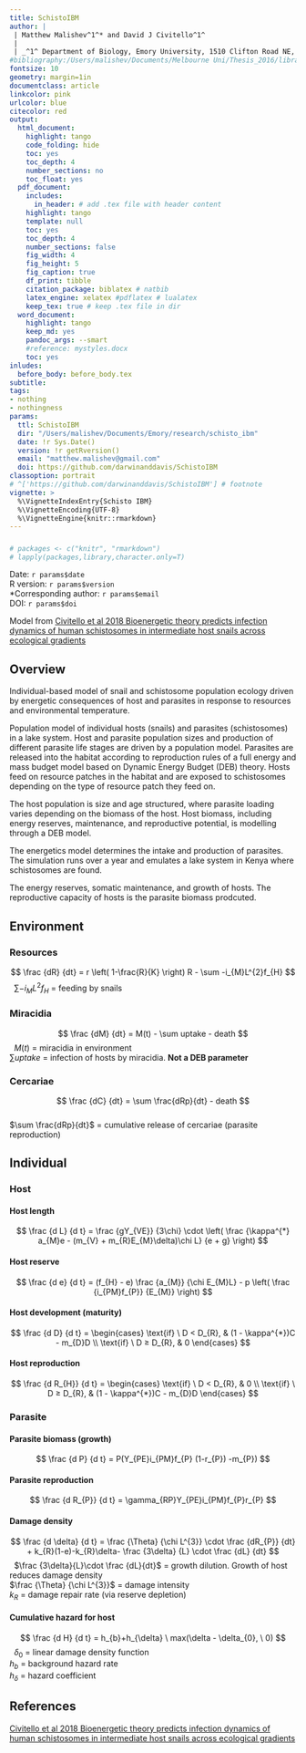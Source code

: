 ```yaml
---
title: SchistoIBM
author: |
 | Matthew Malishev^1^* and David J Civitello^1^    
 |  
 | _^1^ Department of Biology, Emory University, 1510 Clifton Road NE, Atlanta, GA, USA, 30322_
#bibliography:/Users/malishev/Documents/Melbourne Uni/Thesis_2016/library.bib
fontsize: 10
geometry: margin=1in
documentclass: article
linkcolor: pink
urlcolor: blue
citecolor: red
output:
  html_document:
    highlight: tango
    code_folding: hide
    toc: yes
    toc_depth: 4
    number_sections: no
    toc_float: yes
  pdf_document:
    includes:
      in_header: # add .tex file with header content
    highlight: tango
    template: null
    toc: yes
    toc_depth: 4
    number_sections: false
    fig_width: 4
    fig_height: 5
    fig_caption: true
    df_print: tibble 
    citation_package: biblatex # natbib
    latex_engine: xelatex #pdflatex # lualatex
    keep_tex: true # keep .tex file in dir 
  word_document:
    highlight: tango
    keep_md: yes
    pandoc_args: --smart
    #reference: mystyles.docx
    toc: yes
inludes:
  before_body: before_body.tex
subtitle: 
tags:
- nothing
- nothingness
params:
  ttl: SchistoIBM 
  dir: "/Users/malishev/Documents/Emory/research/schisto_ibm"
  date: !r Sys.Date()
  version: !r getRversion()
  email: "matthew.malishev@gmail.com"
  doi: https://github.com/darwinanddavis/SchistoIBM
classoption: portrait
# ^['https://github.com/darwinanddavis/SchistoIBM'] # footnote
vignette: >
  %\VignetteIndexEntry{Schisto IBM}
  %\VignetteEncoding{UTF-8}
  %\VignetteEngine{knitr::rmarkdown}
---
```


<script type="text/x-mathjax-config">
  MathJax.Hub.Config({ TeX: { equationNumbers: {autoNumber: "all"} } });
</script>

##### 

```r
# packages <- c("knitr", "rmarkdown")
# lapply(packages,library,character.only=T)
```

Date: `r params$date`  
R version: `r params$version`  
*Corresponding author: `r params$email`  
DOI: `r params$doi`

Model from [Civitello et al 2018 Bioenergetic theory predicts infection dynamics of human schistosomes in intermediate host snails across ecological gradients](https://onlinelibrary.wiley.com/doi/abs/10.1111/ele.12937)  

\newpage  

## Overview  

Individual-based model of snail and schistosome population ecology driven by energetic consequences of host and parasites in response to resources and environmental temperature.    

Population model of individual hosts (snails) and parasites (schistosomes) in a lake system. Host and parasite population sizes and production of different parasite life stages are driven by a population model. Parasites are released into the habitat according to reproduction rules of a full energy and mass budget model based on Dynamic Energy Budget (DEB) theory. Hosts feed on resource patches in the habitat and are exposed to schistosomes depending on the type of resource patch they feed on.  

The host population is size and age structured, where parasite loading varies depending on the biomass of the host. Host biomass, including energy reserves, maintenance, and reproductive potential, is modelling through a DEB model.    

The energetics model determines the intake and production of parasites. The simulation runs over a year and emulates a lake system in Kenya where schistosomes are found.   

The energy reserves, somatic maintenance, and growth of hosts. The reproductive capacity of hosts is the parasite biomass prodcuted.  

\newpage  

## Environment  
### Resources  
$$
\frac
{dR}
{dt}
= r
  \left(
  1-\frac{R}{K}
  \right)
  R -
  \sum -i_{M}L^{2}f_{H}
$$
\  
$\sum -i_{M}L^{2}f_{H}$ = feeding by snails  

### Miracidia  

$$
\frac
{dM}
{dt}
= M(t)
- \sum uptake 
- death
$$
\  
$M(t)$ = miracidia in environment  
$\sum uptake$ = infection of hosts by miracidia. **Not a DEB parameter**   

### Cercariae    

$$
\frac
{dC}
{dt}
= \sum \frac{dRp}{dt} 
- death
$$
\   
$\sum \frac{dRp}{dt}$ = cumulative release of cercariae (parasite reproduction)

\newpage  

## Individual  

### Host 

#### Host length 

$$
  \frac 
    {d L}
    {d t}
    = \frac
      {gY_{VE}}
      {3\chi} 
        \cdot \left( \frac 
        {\kappa^{*} a_{M}e - (m_{V} + m_{R}E_{M}\delta)\chi L}
        {e + g}
        \right)
$$

#### Host reserve

$$
  \frac 
    {d e}
    {d t}
    = (f_{H} - e)
    \frac
      {a_{M}}
      {\chi E_{M}L} - p
        \left(
        \frac 
        {i_{PM}f_{P}}
        {E_{M}}
        \right)
$$

#### Host development (maturity)

$$
  \frac
  {d D}
  {d t}
  = \begin{cases}
      \text{if} \ D < D_{R}, & (1 - \kappa^{*})C - m_{D}D \\
      \text{if} \ D ≥ D_{R}, & 0
    \end{cases}
$$

#### Host reproduction

$$
  \frac
  {d R_{H}}
  {d t}
  = \begin{cases}
      \text{if} \ D < D_{R}, & 0 \\
      \text{if} \ D ≥ D_{R}, & (1 - \kappa^{*})C - m_{D}D
    \end{cases}
$$
  
### Parasite  

#### Parasite biomass (growth)  

$$
  \frac
  {d P}
  {d t}
  = P(Y_{PE}i_{PM}f_{P} (1-r_{P}) -m_{P})
$$

#### Parasite reproduction
$$
  \frac
  {d R_{P}}
  {d t}
  = \gamma_{RP}Y_{PE}i_{PM}f_{P}r_{P}
$$

#### Damage density
$$
  \frac 
    {d \delta}
    {d t}
    = \frac
      {\Theta} 
      {\chi L^{3}} 
      \cdot \frac
      {dR_{P}}
      {dt}
        + k_{R}(1-e)-k_{R}\delta-
        \frac
          {3\delta}
          {L}
          \cdot \frac 
            {dL}
            {dt}
$$
\  
$\frac {3\delta}{L}\cdot \frac {dL}{dt}$ = growth dilution. Growth of host reduces damage density      
$\frac {\Theta} {\chi L^{3}}$ = damage intensity   
$k_{R}$ = damage repair rate (via reserve depletion)  
  
#### Cumulative hazard for host
$$
  \frac
  {d H}
  {d t}
  = h_{b}+h_{\delta} \ max(\delta - \delta_{0}, \ 0)
$$
\  
$\delta_{0}$ = linear damage density function      
$h_{b}$ = background hazard rate  
$h_{\delta}$ = hazard coefficient    

\newpage  

## References

[Civitello et al 2018 Bioenergetic theory predicts infection dynamics of human schistosomes in intermediate host snails across ecological gradients](https://onlinelibrary.wiley.com/doi/abs/10.1111/ele.12937)  

